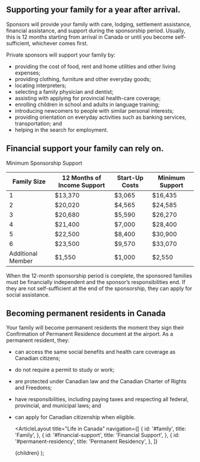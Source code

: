 
<h2 id="family">Supporting your family for a year after arrival.</h2>

Sponsors will provide your family with care, lodging, settlement assistance, financial assistance, and support during the sponsorship period. Usually, this is 12 months starting from arrival in Canada or until you become self-sufficient, whichever comes first.

Private sponsors will support your family by:

- providing the cost of food, rent and home utilities and other living expenses;
- providing clothing, furniture and other everyday goods;
- locating interpreters;
- selecting a family physician and dentist;
- assisting with applying for provincial health-care coverage;
- enrolling children in school and adults in language training;
- introducing newcomers to people with similar personal interests;
- providing orientation on everyday activities such as banking services, transportation; and
- helping in the search for employment.

<h2 id="financial-support">Financial support your family can rely on.</h2>

Minimum Sponsorship Support

| Family Size       | 12 Months of Income Support | Start-Up Costs | Minimum Support |
| ----------------- | --------------------------- | -------------- | --------------- |
| 1                 | $13,370                     | $3,065         | $16,435         |
| 2                 | $20,020                     | $4,565         | $24,585         |
| 3                 | $20,680                     | $5,590         | $26,270         |
| 4                 | $21,400                     | $7,000         | $28,400         |
| 5                 | $22,500                     | $8,400         | $30,900         |
| 6                 | $23,500                     | $9,570         | $33,070         |
| Additional Member | $1,550                      | $1,000         | $2,550          |

When the 12-month sponsorship period is complete, the sponsored families must be financially independent and the sponsor’s responsibilities end. If they are not self-sufficient at the end of the sponsorship, they can apply for social assistance.

<h2 id="permanent-residency">Becoming permanent residents in Canada</h2>

Your family will become permanent residents the moment they sign their Confirmation of Permanent Residence document at the airport. As a permanent resident, they:

- can access the same social benefits and health care coverage as Canadian citizens;
- do not require a permit to study or work;
- are protected under Canadian law and the Canadian Charter of Rights and Freedoms;
- have responsibilities, including paying taxes and respecting all federal, provincial, and municipal laws; and
- can apply for Canadian citizenship when eligible.

  <ArticleLayout
    title="Life in Canada"
    navigation={[
      {
        id: '#family',
        title: 'Family',
      },
      {
        id: '#financial-support',
        title: 'Financial Support',
      },
      {
        id: '#permanent-residency',
        title: 'Permanent Residency',
      },
    ]}
  >
    {children}
  </ArticleLayout>
);
